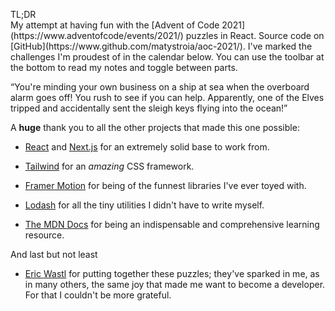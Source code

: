<p className="relative px-4 border border-slate-700">
    <div className="absolute font-bold left-2 -top-3 bg-slate-900">TL;DR</div>
    My attempt at having fun with the [Advent of Code 2021](https://www.adventofcode/events/2021/) puzzles
    in React. Source code on [GitHub](https://www.github.com/matystroia/aoc-2021/). I've marked the challenges
    I'm proudest of in the calendar below. You can use the toolbar at the bottom to read my notes and
    toggle between parts.
</p>

<p className="italic text-center text-slate-400">
    “You're minding your own business on a ship at sea when the overboard alarm goes off! You rush
    to see if you can help. Apparently, one of the Elves tripped and accidentally sent the sleigh
    keys flying into the ocean!”
</p>


A **huge** thank you to all the
other projects that made this one possible:

-   [React](https://react.dev/) and [Next.js](https://nextjs.org/) for an extremely solid base to work from.

-   [Tailwind](https://tailwindcss.com/) for an _amazing_ CSS framework.

-   [Framer Motion](https://www.framer.com/motion/) for being of the funnest libraries I've ever toyed with.

-   [Lodash](https://lodash.com/) for all the tiny utilities I didn't have to write myself.

-   [The MDN Docs](https://developer.mozilla.org/en-US/) for being an indispensable and comprehensive learning resource.

And last but not least

-   [Eric Wastl](http://was.tl/) for putting together these puzzles; they've sparked in me, as in many others, the same joy that made me want to become a developer. For that I couldn't be more grateful.
